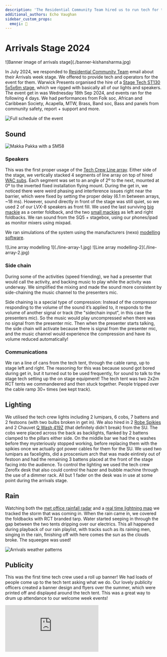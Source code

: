 ```yaml
---
description: 'The Residential Community Team hired us to run tech for their 2024 arrivals stage weekend.'
additional_authors: Echo Vaughan
sidebar_custom_props:
  emoji: 🌟
---
```

# Arrivals Stage 2024

<div class="img-full">
![Banner image of arrivals stage](./banner-kishansharma.jpg)
</div>

In July 2024, we responded to [Residential Community Team](https://warwick.ac.uk/services/rescommunity/rct/) email about their Arrivals week stage.
We offered to provide tech and operators for the event for them. Warwick Presents organised the hire of a [Stage Tech ST130 5x5x6m stage](https://www.stagetecheventhire.co.uk/small-trailer-stage.html), which we rigged with basically all of our lights and speakers.
The event get in was Wednesday 18th Sep 2024, and events ran for the following 4 days.
We had performances from Folk soc, African and Caribbean Society, Acapella, MTW, Brass, Band soc, Bass and panels from community safety, report + support and more.

![Full schedule of the event](./schedule.png)


## Sound

![Makka Pakka with a SM58](./arrivals-makka-pakka.jpg)

### Speakers

This was the first proper usage of the [Tech Crew Line array](https://www.nexo-sa.com/products/geo-s1210/).
Either side of the stage, we vertically stacked 4 segments of line array on top of hired [WAC subs](https://emacoustics.co.uk/docs/products/s-215/).
Each segment was set to an angle of 2º to the next, mounted at 0º to the inverted fixed installation flying mount.
During the get in, we noticed there were weird phasing and interference issues right near the barrier, which were fixed by setting the proper delay (6.1 m between arrays, ~18 ms).
However, sound directly in front of the stage was still quiet, so we used 2 of our LVX-8 speakers as front fill.
We used the last surviving [big mackie](https://mackie.com/en/products/loudspeakers/srm-portable/SRM450.html) as a center foldback, and the two [small mackies](https://mackie.com/en/products/loudspeakers/srm-portable/SRM350.html) as left and right foldbacks.
We ran sound from the SQ5 + stagebox, using our phones/ipad as monitor mixers using mixpad.

We ran simulations of the system using the manufacturers (nexo) [modelling software](https://www.nexo-sa.com/systems/software/).

<div class="img-gallery">
  ![Line array modelling 1](./line-array-1.jpg) ![Line array modelling-2](./line-array-2.jpg)
</div>

### Side chain

During some of the activities (speed friending), we had a presenter that would call the activity, and backing music to play while the activity was underway.
We simplified the mixing and made the sound more consistent by side-chaining the music channel to the presenters mic.

Side chaining is a special type of compression:
Instead of the compressor responding to the volume of the sound it’s applied to, it responds to the volume of another signal or track (the "sidechain input", in this case the presenters mic).
So the music would play uncompressed when there was no signal from the presenter mic.
Then when the presenter starts talking, the side chain will activate because there is signal from the presenter mic, and the music channel would experience the compression and have its volume reduced automatically!

### Communications

We ran a line of cans from the tech tent, through the cable ramp, up to stage left and right.
The reasoning for this was because sound got bored during get in, but it turned out to be used frequently, for sound to talk to the stage tech setting up the on stage equipment!
The tech tent was two 2x2m RCT tents we commandeered and then stuck together.
People tripped over the cable ramp 30+ times (we kept track).

## Lighting

We utilised the tech crew lights including 2 lumipars, 6 cobs, 7 battens and 2 festoons (with two bulbs broken in get in). We also hired in 2 [Robe Spikies](https://www.robe.cz/spikie) and 2 Chauvet [Q Wash 419Z](https://www.chauvetprofessional.com/wp-content/uploads/2015/06/QWash419ZLED-CutSheet.pdf) (that definitely didn't break) from the SU.
The cobs were placed across the back as backlights, flanked by 2 battens clamped to the pillars either side.
On the middle bar we had the q washes before they mysteriously stopped working, before replacing them with the spikies once we actually got power cables for them for the SU.
We used two lumipars as facelights, did a proscenium arch that was made eintirely out of festoon and had the remaining 3 battens placed at the front of the stage facing into the audience.
To control the lighting we used the tech crew Zeroflx desk that also could control the hazer and bubble machine through the use of a dimmer rack.
All but 1 fader on the desk was in use at some point during the arrivals stage.

## Rain

Watching both the [met office rainfall radar](<https://www.metoffice.gov.uk/weather/maps-and-charts/rainfall-radar-forecast-map#?search=Coventry%20(West%20Midlands%20Conurbation)&slatlong=52.40648031234741%2C-1.5181946754455566&sgeohash=gcqfjkq3z&model=ukmo-ukv&layer=rainfall-rate&bbox=[[51.58901622923168,-4.155578613281251],[53.207677555890015,1.1178588867187502]]>) and a [real time lightning map](https://www.lightningmaps.org/?lang=en#m=oss;t=3;s=0;o=0;b=;ts=0;) we tracked the storm that was coming in.
When the rain came in, we covered the foldbacks with RCT branded tarp.
Water started seeping in through the gap between the two tents dripping over our electrics.
This all happened during playback of our rain playlist, with tracks such as its raining men, singing in the rain, finishing off with here comes the sun as the clouds broke.
The squeegee was used!

![Arrivals weather patterns](./arrivals-weather.jpg)

## Publicity

This was the first time tech crew used a roll up banner!
We had loads of people come up to the tech tent asking what we do.
Our lovely publicity officers created a banner design and flyers over the summer, which were printed off and displayed around the tech tent.
This was a great way to drum up attendance to our welcome week events!

<div class="video-full">
  <iframe
    src="https://www.youtube.com/embed/yg9dulfQpjw?si=hPr4i0ljPjCWlblW"
    title="YouTube video player"
    frameborder="0"
    allow="accelerometer; autoplay; clipboard-write; encrypted-media; gyroscope; picture-in-picture; web-share"
    referrerpolicy="strict-origin-when-cross-origin"
    allowfullscreen
  ></iframe>
</div>
